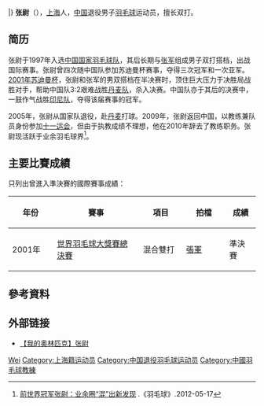 {{noteTA|G1=Badminton}}
{{Infobox 羽球選手
| playername              = 张尉 
| image                   = 
| size                    = 
| caption                 = 
| birth_name              = 
| date_of_birth           = {{birth_date_and_age|1977|12|2}}
| place_of_birth          = {{CHN}}[[上海市|上海市]]
| height                  = 1.76m
| weight                  = 
| event                   = 男子雙打
| country                 = {{CHN}}
| years_active            = 
| years_started           = 1997年
| years_retired           = 2005年
| handedness              = 右手
| coach                   = 
| highest_ranking         = 
| date_of_highest_ranking = 
| current_ranking         = 退役
| date_of_current_ranking = 
| played                  = 
| titles                  = [[File:Simple_silver_cup.svg|15px]] [[蘇迪曼盃|蘇迪曼盃]]：3
| bwf_profile             = 8F067A2A-3947-427E-A3DD-09DA1575C41C
| bwf_id                  = 54367
}}
{{MedalTableTop|width=286px}}
{{MedalSport | 男子[[羽毛球|羽毛球]]}}
{{MedalCountry | {{CHN}}}}
{{MedalCompetition|[[世界羽毛球錦標賽|世界羽毛球錦標賽]]}}
{{MedalBronze| [[1999年世界羽毛球錦標賽|1999年 哥本哈根]] | 男子雙打 }}
{{MedalCompetition|[[湯姆斯盃|湯姆斯盃]]}}
{{MedalBronze| [[2002年湯姆斯盃|2002年 廣州]] | 男子團體 }}
{{MedalCompetition|[[蘇迪曼杯|蘇迪曼杯]]}}
{{MedalGold   | [[1999年蘇迪曼杯|1999年 哥本哈根]] | 混合團體}}
{{MedalGold   | [[2001年蘇迪曼杯|2001年 塞維利亞]] | 混合團體}}
{{MedalSilver | [[2003年蘇迪曼杯|2003年 埃因霍溫]] | 混合團體}}
{{MedalGold   | [[2005年蘇迪曼杯|2005年 北京]] | 混合團體}}
|}
'''张尉'''（{{bd|1977年|12月2日|}}），[[上海|上海]]人，[[中华人民共和国|中国]]退役男子[[羽毛球|羽毛球]]运动员，擅长双打。

== 简历 ==
张尉于1997年入选[[中国国家羽毛球队|中国国家羽毛球队]]，其后长期与[[张军_(羽毛球运动员)|张军]]组成男子双打搭档，出战国际赛事。张尉曾四次随中国队参加苏迪曼杯赛事，夺得三次冠军和一次亚军。[[2001年苏迪曼杯|2001年苏迪曼杯]]，张尉和张军的男双搭档在半决赛时，顶住巨大压力于决胜局战胜对手，帮助中国队3:2艰难战胜[[丹麦国家羽毛球队|丹麦队]]，杀入决赛。中国队亦于其后的决赛中，一鼓作气战胜[[印度尼西亚国家羽毛球队|印尼队]]，夺得该届赛事的冠军。

2005年，张尉从国家队退役，赴[[丹麦|丹麦]]打球。2009年，张尉返回中国，以教练兼队员身份参加[[中华人民共和国第十一届运动会|十一运会]]，但由于执教成绩不理想，他在2010年辞去了教练职务。张尉现活跃于业余羽毛球界<ref>[http://sports.qq.com/a/20120517/000556.htm 前世界冠军张尉：业余圈“混”出新发现] {{Wayback|url=http://sports.qq.com/a/20120517/000556.htm |date=20180901145804 }}.《羽毛球》.2012-05-17</ref>。

==主要比賽成績==
只列出曾進入準決賽的國際賽事成績：
{| class=wikitable style="text-align:center; font-size:small;" 
!width="80"|年份
!width="180"|賽事
!width="80"|項目
!width="80"|拍檔
!width="50"|成績
|-
!rowspan="1"|2001年
|[[2000年世界羽毛球大獎賽總決賽|世界羽毛球大獎賽總決賽]]
|混合雙打
|[[張軍_(羽毛球运动员)|張軍]]
|bgcolor="#b8860b"|準決賽
|}

== 參考資料 ==
{{reflist}}

== 外部链接 ==
* [http://jishi.cntv.cn/people/wodeaolinpike/classpage/video/20100813/100179.shtml 【我的奥林匹克】张尉] {{Wayback|url=http://jishi.cntv.cn/people/wodeaolinpike/classpage/video/20100813/100179.shtml |date=20210511103217 }}

{{苏迪曼杯冠军}}

{{Authority control}}
{{DEFAULTSORT:Zhang, Wei}}
[[Category:张姓|Wei]]
[[Category:上海籍运动员|Category:上海籍运动员]]
[[Category:中国退役羽毛球运动员|Category:中国退役羽毛球运动员]]
[[Category:中國羽毛球教練|Category:中國羽毛球教練]]